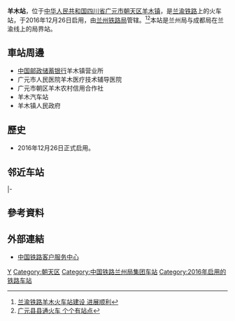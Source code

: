 {{Distinguish|杨木站}}
{{Infobox China railway station
|车站名称 = 羊木站
|图片 = 
|图片介绍 = 
|其他名称 = 
|车站拼音 = Yangmu
|英文名称 = Yangmu Railway Station
|车站代码 = 45239<ref>{{cite web|url=http://hyfw.12306.cn/hyinfo/action/FwcszsAction_index?type=1|title=营业站服务信息查询|publisher=[[中国铁路客户服务中心|中国铁路客户服务中心]]|accessdate=2017-10-12}}</ref>
|电报码 = 
|拼音码 = 
|车站位置 = [[四川省|四川省]][[广元市|广元市]][[朝天区|朝天区]][[羊木镇|羊木镇]]
|坐标 = {{coord|32.598039|N|105.773379|E|display=inline,title}}
|归属 = [[兰州铁路局|兰州铁路局]][[陇西车务段|陇西车务段]]<ref>{{cite web|url=http://wzcgpt.cr-lanzh.com.cn/mainPageNotice.do?method=info&id=IJ002016111501601353%40IJ002016110201595518%4010|title=陇西车务段关于兰渝线淋浴间、活动室设施设备招标采购二次公告|publisher=兰州铁路局物资采购平台|date=2016-11-15|accessdate=2016-12-28|quote=送陇西车务段管内兰渝线(岷县、哈达铺、临江铺、沙湾、陇南西、陇南、桔柑、枫湘院、姚渡、羊木)各站|archive-url=https://web.archive.org/web/20161228194947/http://wzcgpt.cr-lanzh.com.cn/mainPageNotice.do?method=info&id=IJ002016111501601353%40IJ002016110201595518%4010|archive-date=2016-12-28|dead-url=yes}}</ref>
|线路 = [[兰渝铁路|兰渝铁路]]
|车站等级 = [[三等站_(中铁)|三等站]]
|使用状态 = 使用中
|月台数目 = 
|股道数目 = 
}}
'''羊木站'''，位于[[中华人民共和国|中华人民共和国]][[四川省|四川省]][[广元市|广元市]][[朝天区|朝天区]][[羊木镇|羊木镇]]，是[[兰渝铁路|兰渝铁路]]上的火车站，于2016年12月26日启用，由[[兰州铁路局|兰州铁路局]]管辖。<ref>[http://region.scdaily.cn/gdbb/201510/54054839.html 兰渝铁路羊木火车站建设 进展顺利]</ref><ref>[http://sichuan.scol.com.cn/ggxw/201502/9990678.html 广元县县通火车 个个有站点]</ref>本站是兰州局与成都局在兰渝线上的局界站。
==車站周邊==
* [[中国邮政储蓄银行|中国邮政储蓄银行]]羊木镇营业所
* 广元市人民医院羊木医疗技术辅导医院
* 广元市朝区羊木农村信用合作社
* 羊木汽车站
* 羊木镇人民政府

==歷史==
* 2016年12月26日正式启用。

== 邻近车站 ==
{{start rail box|[[File:China_Railways.svg|16px]] [[中国铁路|中国铁路]]}}
{{s-inop|[[广元站|广元站]]|{{站|重庆北}}方向}}
{{s-line|[[兰渝铁路|兰渝铁路]]<br />← 19km 羊木站 35km →}}
{{s-inop|[[姚渡站|姚渡站]]|{{站|兰州东}}方向|rows=2}}
|-
{{s-inop|[[广元西站|广元西站]]|兰渝线{{站|重庆北}}方向}}
{{s-line|广元西兰渝货联线<br />← 17km 羊木站 35km →}}
{{end box}}

==參考資料==
{{reflist}}
==外部連結==
* [http://www.12306.cn/mormhweb/ 中国铁路客户服务中心]

{{China-rail-stub}}
{{兰渝铁路}}
[[Category:广元市铁路车站|Y]]
[[Category:朝天区|Category:朝天区]]
[[Category:中国铁路兰州局集团车站|Category:中国铁路兰州局集团车站]]
[[Category:2016年启用的铁路车站|Category:2016年启用的铁路车站]]